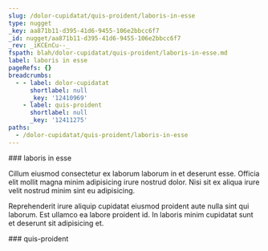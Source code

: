 ```yaml
---
slug: /dolor-cupidatat/quis-proident/laboris-in-esse
type: nugget
_key: aa871b11-d395-41d6-9455-106e2bbcc6f7
_id: nugget/aa871b11-d395-41d6-9455-106e2bbcc6f7
_rev: _iKCEnCu--_
fspath: blah/dolor-cupidatat/quis-proident/laboris-in-esse.md
label: laboris in esse
pageRefs: {}
breadcrumbs:
  - - label: dolor-cupidatat
      shortlabel: null
      _key: '12410969'
    - label: quis-proident
      shortlabel: null
      _key: '12411275'
paths:
  - /dolor-cupidatat/quis-proident/laboris-in-esse
---
```


<NuggetArea>
<Nugget slug="/dolor-cupidatat/quis-proident/laboris-in-esse" type="nugget" _key="aa871b11-d395-41d6-9455-106e2bbcc6f7" _id="nugget/aa871b11-d395-41d6-9455-106e2bbcc6f7" _rev="_iKCEnCu--_" fspath="blah/dolor-cupidatat/quis-proident/laboris-in-esse.md" label="laboris in esse" paths="/dolor-cupidatat/quis-proident/laboris-in-esse">
<NuggetBody>
### laboris in esse

Cillum eiusmod consectetur ex laborum laborum in et deserunt esse. Officia elit mollit magna minim adipisicing irure nostrud dolor. Nisi sit ex aliqua irure velit nostrud minim sint eu adipisicing.

Reprehenderit irure aliquip cupidatat eiusmod proident aute nulla sint qui laborum. Est ullamco ea labore proident id. In laboris minim cupidatat sunt et deserunt sit adipisicing et.

</NuggetBody>
<Breadcrumbs>
<Crumbs>
<Crumb _key="12410969" label="dolor-cupidatat" /><Crumb _key="12411275" label="quis-proident" />
</Crumbs>
</Breadcrumbs>
</Nugget>

<NuggetsInbound>
</NuggetsInbound>
<NuggetsOutbound>
</NuggetsOutbound>
</NuggetArea>
<PassagesInbound>
<Passage direction="inbound" type="passage" _key="12411275" _id="passage/12411275" _rev="_iKCEnCO--A" label="quis-proident" passage="quis-proident" fspath="blah/dolor-cupidatat/quis-proident" paths="/dolor-cupidatat/quis-proident" slug="/dolor-cupidatat/quis-proident">
<NuggetBody>
### quis-proident

</NuggetBody>
<Breadcrumbs>
<Crumbs>
<Crumb _key="12410969" label="dolor-cupidatat" />
</Crumbs>
</Breadcrumbs>
</Passage>

</PassagesInbound>
<PassagesOutbound>
</PassagesOutbound>
